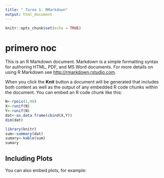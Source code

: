 ```yaml
---
title: " Tarea 1: RMarkdown"
output: html_document
---
```


```r
knitr::opts_chunk$set(echo = TRUE)
```

# primero noc 

This is an R Markdown document. Markdown is a simple formatting syntax for authoring HTML, PDF, and MS Word documents. For more details on using R Markdown see <http://rmarkdown.rstudio.com>.

When you click the **Knit** button a document will be generated that includes both content as well as the output of any embedded R code chunks within the document. You can embed an R code chunk like this:
```r
N<-rpois(1,90)
X<-runif(N)
Y<-runif(N)
dat<-as.data.frame(cbind(X,Y))
dim(dat)
```

```r
library(knitr)
sum<-summary(dat)
sumary<-kable(sum)
sumary

```


## Including Plots

You can also embed plots, for example:

